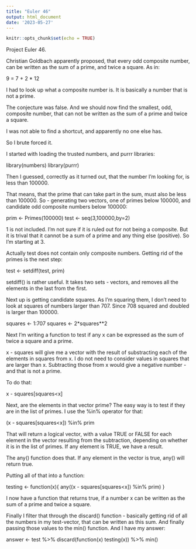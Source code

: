 ```yaml
---
title: "Euler 46"
output: html_document
date: '2023-05-27'
---
```


```r
knitr::opts_chunk$set(echo = TRUE)
```

Project Euler 46.

Christian Goldbach apparently proposed, that every odd composite number, can be written as the sum of a prime, and twice a square. As in:

9 = 7 + 2 * 12

I had to look up what a composite number is. It is basically a number that is not a prime.

The conjecture was false. And we should now find the smallest, odd, composite number, that can not be written as the sum of a prime and twice a square.

I was not able to find a shortcut, and apparently no one else has.

So I brute forced it.

I started with loading the trusted numbers, and purrr libraries:

library(numbers)
library(purrr)


Then I guessed, correctly as it turned out, that the number I'm looking for, is less than 100000.

That means, that the prime that can take part in the sum, must also be less than 100000. So - generating two vectors, one of primes below 100000, and candidate odd composite numbers below 100000:

prim <- Primes(100000)
test <- seq(3,100000,by=2)


1 is not included. I'm not sure if it is ruled out for not being a composite. But it is trival that it cannot be a sum of a prime and any thing else (positive). So I'm starting at 3.

Actually test does not contain only composite numbers. Getting rid of the primes is the next step:

test <- setdiff(test, prim)


setdiff() is rather useful. It takes two sets - vectors, and removes all the elements in the last from the first.

Next up is getting candidate squares.
As I'm squaring them, I don't need to look at squares of numbers larger than 707. Since 708 squared and doubled is larger than 100000.

squares <- 1:707
squares <- 2*squares**2


Next I'm writing a function to test if any x can be expressed as the sum of twice a square and a prime.

x - squares will give me a vector with the result of substracting each of the elements in squares from x. I do not need to consider values in squares that are larger than x. Subtracting those from x would give a negative number - and that is not a prime.

To do that:

x - squares[squares<x]

Next, are the elements in that vector prime? The easy way is to test if they are in the list of primes. I use the %in% operator for that:

(x - squares[squares<x]) %in% prim

That will return a logical vector, with a value TRUE or FALSE for each element in the vector resulting from the subtraction, depending on whether it is in the list of primes. If any element is TRUE, we have a result.

The any() function does that. If any element in the vector is true, any() will return true.

Putting all of that into a function:

testing <- function(x){
  any((x - squares[squares<x]) %in% prim)
}


I now have a function that returns true, if a number x can be written as the sum of a prime and twice a square.

Finally I filter that through the discard() function - basically getting rid of all the numbers in my test-vector, that can be written as this sum. And finally passing those values to the min() function. And I have my answer:

answer <- test %>%
  discard(function(x) testing(x)) %>%
  min()
